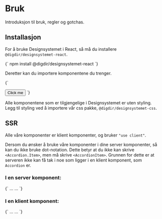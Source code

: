 

<Meta title='Bruk React' />

# Bruk

Introduksjon til bruk, regler og gotchas.

## Installasjon

For å bruke Designsystemet i React, så må du installere `@digdir/designsystemet-react`.

<CodeSnippet language='bash'>
  {`
npm install @digdir/designsystemet-react
`}
</CodeSnippet>

Deretter kan du importere komponentene du trenger.

<CodeSnippet language='ts'>
{`

<Button>Click me</Button>
`}
</CodeSnippet>

Alle komponentene som er tilgjengelige i Designsystemet er uten styling. Legg til styling ved å importere vår css pakke, `@digdir/designsystemet-css`.

## SSR

Alle våre komponenter er klient komponenter, og bruker `"use client"`.

Dersom du ønsker å bruke våre komponenter i dine server komponenter, så kan du ikke bruke dot-notation.
Dette betyr at du ikke kan skrive `<Accordion.Item>`, men må skrive `<AccordionItem>`. Grunnen for dette er at serveren ikke kan få tak i noe
som ligger i en klient komponent, som `Accordion` er.

### I en server komponent:

<CodeSnippet language='ts'>
{`

<Accordion>
  <AccordionItem>
    <AccordionHeader>...</AccordionHeader>
    <AccordionContent>...</AccordionContent>
  </AccordionItem>
</Accordion>
`}
</CodeSnippet>

### I en klient komponent:

<CodeSnippet language='ts'>
{`

<Accordion>
  <Accordion.Item>
    <Accordion.Header>...</Accordion.Header>
    <Accordion.Content>...</Accordion.Content>
  </Accordion.Item>
</Accordion>
`}
</CodeSnippet>
